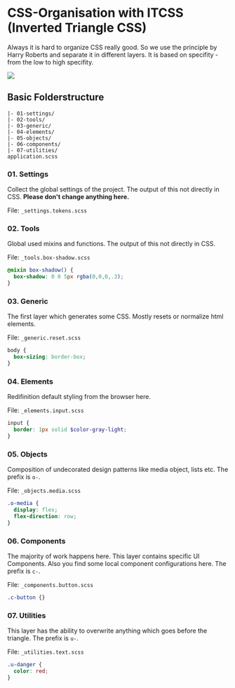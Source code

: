 
<Meta title='1.Docs|Folder Structure'/>

# CSS-Organisation with ITCSS (Inverted Triangle CSS)
Always it is hard to organize CSS really good. So we use the principle by Harry Roberts and separate it in different layers. It is based on specifity - from the low to high specifity.

<img src={imgFolderStructure} />


## Basic Folderstructure
````
|- 01-settings/
|- 02-tools/
|- 03-generic/
|- 04-elements/
|- 05-objects/
|- 06-components/
|- 07-utilities/
application.scss
````

### 01. Settings  
Collect the global settings of the project. The output of this not directly in CSS. **Please don't change anything here.**

File: `_settings.tokens.scss`

### 02. Tools  
Global used mixins and functions. The output of this not directly in CSS.

File: `_tools.box-shadow.scss`
````scss
@mixin box-shadow() {
  box-shadow: 0 0 5px rgba(0,0,0,.3);
}
````

### 03. Generic  
The first layer which generates some CSS. Mostly resets or normalize html elements.

File: `_generic.reset.scss`
````scss
body {
  box-sizing: border-box;
}
````

### 04. Elements  
Redifinition default styling from the browser here.

File: `_elements.input.scss`
````scss
input {
  border: 1px solid $color-gray-light;
}
````

### 05. Objects  
Composition of undecorated design patterns like media object, lists etc. The prefix is `o-`.

File: `_objects.media.scss`
````scss
.o-media {
  display: flex;
  flex-direction: row;
}
````

### 06. Components  
The majority of work happens here. This layer contains specific UI Components. Also you find some local component configurations here. The prefix is `c-`.

File: `_components.button.scss`
````scss
.c-button {}
````

### 07. Utilities  
This layer has the ability to overwrite anything which goes before the triangle. The prefix is `u-`.

File: `_utilities.text.scss`
````scss
.u-danger {
  color: red;
}
````